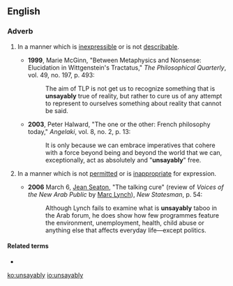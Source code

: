 ==English==

===Adverb===
{{en-adv}}

# {{lb|en|philosophy|rare}} In a manner which is [[inexpressible]] or is not [[describable]].
#* '''1999''', Marie McGinn, "Between Metaphysics and Nonsense: Elucidation in Wittgenstein's Tractatus," ''The Philosophical Quarterly'', vol. 49, no. 197, p. 493:
#*: The aim of TLP is not get us to recognize something that is '''unsayably''' true of reality, but rather to cure us of any attempt to represent to ourselves something about reality that cannot be said.
#* '''2003''', Peter Halward, "The one or the other: French philosophy today," ''Angelaki'', vol. 8, no. 2, p. 13:
#*: It is only because we can embrace imperatives that cohere with a force beyond being and beyond the world that we can, exceptionally, act as absolutely and "'''unsayably'''" free.
# {{lb|en|rare}} In a manner which is not [[permit]]ted or is [[inappropriate]] for expression.
#* '''2006''' March 6, [[w:Jean Seaton|Jean Seaton]], "The talking cure" (review of ''Voices of the New Arab Public'' by [[w:Marc Lynch|Marc Lynch]]), ''New Statesman'', p. 54:
#*: Although Lynch fails to examine what is '''unsayably''' taboo in the Arab forum, he does show how few programmes feature the environment, unemployment, health, child abuse or anything else that affects everyday life—except politics.

====Related terms====
* {{l|en|unsayable}}

[[ko:unsayably]]
[[io:unsayably]]